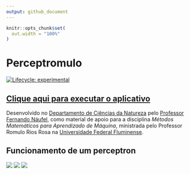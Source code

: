 ```yaml
---
output: github_document
---
```


<!-- README.md is generated from README.Rmd. Please edit that file -->

```r
knitr::opts_chunk$set(
  out.width = "100%"
)
```

# Perceptromulo

<!-- badges: start -->
[![Lifecycle: experimental](https://img.shields.io/badge/lifecycle-experimental-orange.svg)](https://lifecycle.r-lib.org/articles/stages.html#experimental)
<!-- badges: end -->

## [Clique aqui para executar o aplicativo](http://fnaufel-uff.shinyapps.io/PerceptRomulo)

Desenvolvido no [Departamento de Ciências da Natureza](https://depcienciasdanatureza.uff.br/) pelo [Professor Fernando Náufel](https://fnaufel.github.io/), como material de apoio para a disciplina *Métodos Matemáticos para Aprendizado de Máquina*, ministrada pelo Professor Romulo Rios Rosa na [Universidade Federal Fluminense](https://www.uff.br/).


## Funcionamento de um perceptron 

![](perceptron-1.png)
![](perceptron-2.png)
![](perceptron-3.png)
